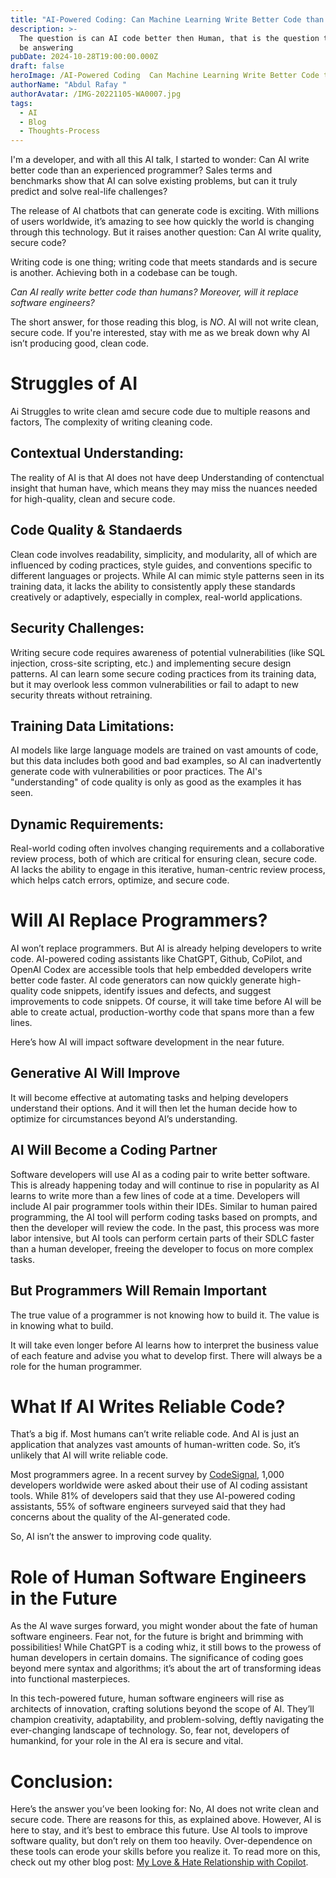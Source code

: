 ```yaml
---
title: "AI-Powered Coding: Can Machine Learning Write Better Code than Humans?"
description: >-
  The question is can AI code better then Human, that is the question that I'll
  be answering
pubDate: 2024-10-28T19:00:00.000Z
draft: false
heroImage: /AI-Powered Coding  Can Machine Learning Write Better Code than Humans.png
authorName: "Abdul Rafay "
authorAvatar: /IMG-20221105-WA0007.jpg
tags:
  - AI
  - Blog
  - Thoughts-Process
---
```


I'm a developer, and with all this AI talk, I started to wonder: Can AI write better code than an experienced programmer? Sales terms and benchmarks show that AI can solve existing problems, but can it truly predict and solve real-life challenges?

The release of AI chatbots that can generate code is exciting. With millions of users worldwide, it’s amazing to see how quickly the world is changing through this technology. But it raises another question: Can AI write quality, secure code?

Writing code is one thing; writing code that meets standards and is secure is another. Achieving both in a codebase can be tough.

_Can AI really write better code than humans? Moreover, will it replace software engineers?_

The short answer, for those reading this blog, is _NO_. AI will not write clean, secure code. If you're interested, stay with me as we break down why AI isn’t producing good, clean code.

# Struggles of AI

Ai Struggles to write clean amd secure code due to multiple reasons and factors, The complexity of writing cleaning code.

## Contextual Understanding:

The reality of AI is that AI does not have deep Understanding of contenctual insight that human have, which means they may miss the nuances needed for high-quality, clean and secure code.

## Code Quality & Standaerds

Clean code involves readability, simplicity, and modularity, all of which are influenced by coding practices, style guides, and conventions specific to different languages or projects. While AI can mimic style patterns seen in its training data, it lacks the ability to consistently apply these standards creatively or adaptively, especially in complex, real-world applications.

## Security Challenges:

Writing secure code requires awareness of potential vulnerabilities (like SQL injection, cross-site scripting, etc.) and implementing secure design patterns. AI can learn some secure coding practices from its training data, but it may overlook less common vulnerabilities or fail to adapt to new security threats without retraining.

## Training Data Limitations:

AI models like large language models are trained on vast amounts of code, but this data includes both good and bad examples, so AI can inadvertently generate code with vulnerabilities or poor practices. The AI's "understanding" of code quality is only as good as the examples it has seen.

## Dynamic Requirements:

Real-world coding often involves changing requirements and a collaborative review process, both of which are critical for ensuring clean, secure code. AI lacks the ability to engage in this iterative, human-centric review process, which helps catch errors, optimize, and secure code.

# Will AI Replace Programmers?

AI won’t replace programmers. But AI is already helping developers to write code. AI-powered coding assistants like ChatGPT, Github, CoPilot, and OpenAI Codex are accessible tools that help embedded developers write better code faster. AI code generators can now quickly generate high-quality code snippets, identify issues and defects, and suggest improvements to code snippets.
Of course, it will take time before AI will be able to create actual, production-worthy code that spans more than a few lines.

Here’s how AI will impact software development in the near future.

## Generative AI Will Improve

It will become effective at automating tasks and helping developers understand their options. And it will then let the human decide how to optimize for circumstances beyond AI’s understanding.

## AI Will Become a Coding Partner

Software developers will use AI as a coding pair to write better software. This is already happening today and will continue to rise in popularity as AI learns to write more than a few lines of code at a time. Developers will include AI pair programmer tools within their IDEs. Similar to human paired programming, the AI tool will perform coding tasks based on prompts, and then the developer will review the code. In the past, this process was more labor intensive, but AI tools can perform certain parts of their SDLC faster than a human developer, freeing the developer to focus on more complex tasks.

## But Programmers Will Remain Important

The true value of a programmer is not knowing how to build it. The value is in knowing what to build.

It will take even longer before AI learns how to interpret the business value of each feature and advise you what to develop first. There will always be a role for the human programmer.

# What If AI Writes Reliable Code?

That’s a big if. Most humans can’t write reliable code. And AI is just an application that analyzes vast amounts of human-written code. So, it’s unlikely that AI will write reliable code.

Most programmers agree. In a recent survey by [CodeSignal](https://codesignal.com/report-developers-and-ai-coding-assistant-trends/), 1,000 developers worldwide were asked about their use of AI coding assistant tools. While 81% of developers said that they use AI-powered coding assistants, 55% of software engineers surveyed said that they had concerns about the quality of the AI-generated code.

So, AI isn’t the answer to improving code quality.

# Role of Human Software Engineers in the Future

As the AI wave surges forward, you might wonder about the fate of human software engineers. Fear not, for the future is bright and brimming with possibilities! While ChatGPT is a coding whiz, it still bows to the prowess of human developers in certain domains. The significance of coding goes beyond mere syntax and algorithms; it’s about the art of transforming ideas into functional masterpieces.

In this tech-powered future, human software engineers will rise as architects of innovation, crafting solutions beyond the scope of AI. They’ll champion creativity, adaptability, and problem-solving, deftly navigating the ever-changing landscape of technology. So, fear not, developers of humankind, for your role in the AI era is secure and vital.

# Conclusion:

Here’s the answer you’ve been looking for: No, AI does not write clean and secure code. There are reasons for this, as explained above. However, AI is here to stay, and it’s best to embrace this future. Use AI tools to improve software quality, but don’t rely on them too heavily. Over-dependence on these tools can erode your skills before you realize it. To read more on this, check out my other blog post: [My Love & Hate Relationship with Copilot](https://www.rafay99.com/blog/mylovehaterelationshipwithcopilot/).
